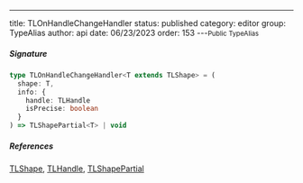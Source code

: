 ---
title: TLOnHandleChangeHandler
status: published
category: editor
group: TypeAlias
author: api
date: 06/23/2023
order: 153
---<Small>Public TypeAlias</Small>




##### Signature


```ts
type TLOnHandleChangeHandler<T extends TLShape> = (
  shape: T,
  info: {
    handle: TLHandle
    isPrecise: boolean
  }
) => TLShapePartial<T> | void
```

##### References

[TLShape](/gen/tlschema/TLShape-type), [TLHandle](/gen/tlschema/TLHandle-interface), [TLShapePartial](/gen/tlschema/TLShapePartial-type)

